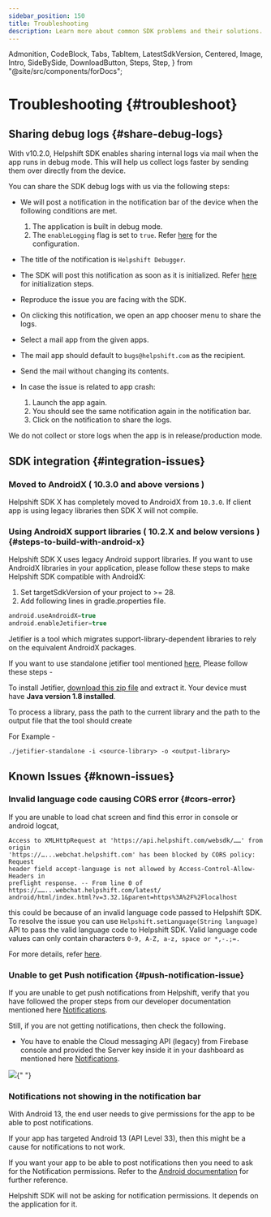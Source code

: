 ```yaml
---
sidebar_position: 150
title: Troubleshooting
description: Learn more about common SDK problems and their solutions.
---
```


  Admonition,
  CodeBlock,
  Tabs,
  TabItem,
  LatestSdkVersion,
  Centered,
  Image,
  Intro,
  SideBySide,
  DownloadButton,
  Steps,
  Step,
} from "@site/src/components/forDocs";

# Troubleshooting {#troubleshoot}

## Sharing debug logs {#share-debug-logs}

With v10.2.0, Helpshift SDK enables sharing internal logs via mail when the app runs in debug mode.
This will help us collect logs faster by sending them over directly from the device.

You can share the SDK debug logs with us via the following steps:

- We will post a notification in the notification bar of the device when the following conditions are met.

  1.  The application is built in debug mode.
  2.  The `enableLogging` flag is set to `true`. Refer [here](/sdkx_android/sdk-configuration#enable-logging) for the configuration.

- The title of the notification is `Helpshift Debugger`.
- The SDK will post this notification as soon as it is initialized. Refer [here](/sdkx_android/getting-started#initializing) for initialization steps.
- Reproduce the issue you are facing with the SDK.
- On clicking this notification, we open an app chooser menu to share the logs.
- Select a mail app from the given apps.
- The mail app should default to `bugs@helpshift.com` as the recipient.
- Send the mail without changing its contents.
- In case the issue is related to app crash:
  1.  Launch the app again.
  2.  You should see the same notification again in the notification bar.
  3.  Click on the notification to share the logs.

<Admonition type="info" title="Note">

We do not collect or store logs when the app is in release/production mode.

</Admonition>

## SDK integration {#integration-issues}

### Moved to AndroidX ( 10.3.0 and above versions )

Helpshift SDK X has completely moved to AndroidX from `10.3.0`. If client app is using legacy libraries then SDK X will not compile.

### Using AndroidX support libraries ( 10.2.X and below versions ) {#steps-to-build-with-android-x}

Helpshift SDK X uses legacy Android support libraries. If you want to use AndroidX libraries in your application, please follow these steps to make Helpshift SDK compatible with AndroidX:

1. Set targetSdkVersion of your project to >= 28.
2. Add following lines in gradle.properties file.

```groovy
android.useAndroidX=true
android.enableJetifier=true
```

Jetifier is a tool which migrates support-library-dependent libraries to rely on the equivalent AndroidX packages.

If you want to use standalone jetifier tool mentioned [here](https://developer.android.com/studio/command-line/jetifier), Please follow these steps -

To install Jetifier, [download this zip file](https://dl.google.com/dl/android/studio/jetifier-zips/1.0.0-beta10/jetifier-standalone.zip) and extract it.
Your device must have **Java version 1.8 installed**.

To process a library, pass the path to the current library and the path to the output file that the tool should create

For Example -

`./jetifier-standalone -i <source-library> -o <output-library>`

## Known Issues {#known-issues}

### Invalid language code causing CORS error {#cors-error}

If you are unable to load chat screen and find this error in console or android logcat,

```
Access to XMLHttpRequest at 'https://api.helpshift.com/websdk/……' from origin
'https://…...webchat.helpshift.com' has been blocked by CORS policy: Request
header field accept-language is not allowed by Access-Control-Allow-Headers in
preflight response. -- From line 0 of https://……...webchat.helpshift.com/latest/
android/html/index.html?v=3.32.1&parent=https%3A%2F%2Flocalhost
```

this could be because of an invalid language code passed to Helpshift SDK. To resolve the issue you can use `Helpshift.setLanguage(String language)` API to pass the valid language code to Helpshift SDK.
Valid language code values can only contain characters `0-9, A-Z, a-z, space or *,-.;=.`

For more details, refer [here](/sdkx_android/i18n/#supported-languages).

### Unable to get Push notification {#push-notification-issue}

If you are unable to get push notifications from Helpshift, verify that you have followed the proper steps from our developer documentation mentioned here [Notifications](/sdkx_android/notifications#push-via-helpshift).

Still, if you are not getting notifications, then check the following.

- You have to enable the Cloud messaging API (legacy) from Firebase console and provided the Server key inside it in your dashboard as mentioned here [Notifications](/sdkx_android/notifications#push-via-helpshift).

<Image src="/static/books/helpshiftx/gcm-key-example.png" width="full" />{" "}

### Notifications not showing in the notification bar

With Android 13, the end user needs to give permissions for the app to be able to post notifications.

If your app has targeted Android 13 (API Level 33), then this might be a cause for notifications to not work.

If you want your app to be able to post notifications then you need to ask for the Notification permissions. Refer to the [Android documentation](https://developer.android.com/develop/ui/views/notifications/notification-permission) for further reference.

Helpshift SDK will not be asking for notification permissions. It depends on the application for it.
